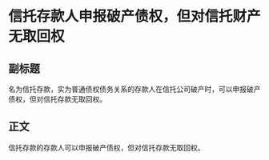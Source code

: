 # 信托存款人申报破产债权，但对信托财产无取回权
## 副标题
名为信托存款，实为普通债权债务关系的存款人在信托公司破产时，可以申报破产债权，但对信托存款无取回权。
## 正文
信托存款的存款人可以申报破产债权，但对信托存款无取回权。